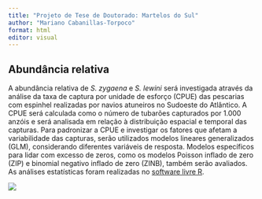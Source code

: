 ```yaml
---
title: "Projeto de Tese de Doutorado: Martelos do Sul"
author: "Mariano Cabanillas-Torpoco"
format: html
editor: visual
---
```



## Abundância relativa

A abundância relativa de *S. zygaena* e *S. lewini* será investigada através da análise da taxa de captura por unidade de esforço (CPUE) das pescarias com espinhel realizadas por navios atuneiros no Sudoeste do Atlântico. A CPUE será calculada como o número de tubarões capturados por 1.000 anzóis e será analisada em relação à distribuição espacial e temporal das capturas. Para padronizar a CPUE e investigar os fatores que afetam a variabilidade das capturas, serão utilizados modelos lineares generalizados (GLM), considerando diferentes variáveis de resposta. Modelos específicos para lidar com excesso de zeros, como os modelos Poisson inflado de zero (ZIP) e binomial negativo inflado de zero (ZINB), também serão avaliados. As análises estatísticas foram realizadas no [software livre R](https://cran.r-project.org/).

![](webcpue.png)